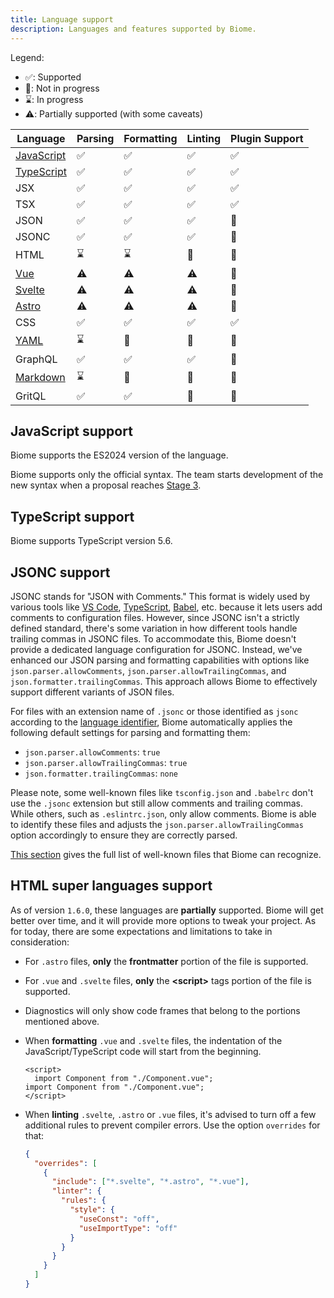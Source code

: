 ```yaml
---
title: Language support
description: Languages and features supported by Biome.
---
```


Legend:
- ✅: Supported
- 🚫: Not in progress
- ⌛️: In progress
- ⚠️: Partially supported (with some caveats)

| Language                                                 | Parsing                                                     | Formatting                                                  | Linting                                                     | Plugin Support                                          |
|----------------------------------------------------------|-------------------------------------------------------------|-------------------------------------------------------------|-------------------------------------------------------------|---------------------------------------------------------|
| [JavaScript](#javascript-support)                        | <span aria-label="Supported" role="img">✅</span>            | <span aria-label="Supported" role="img">✅</span>          | <span aria-label="Supported" role="img">✅</span>           | <span aria-label="Supported" role="img">✅</span>       |
| [TypeScript](#typescript-support)                        | <span aria-label="Supported" role="img">✅</span>            | <span aria-label="Supported" role="img">✅</span>          | <span aria-label="Supported" role="img">✅</span>           | <span aria-label="Supported" role="img">✅</span>       |
| JSX                                                      | <span aria-label="Supported" role="img">✅</span>            | <span aria-label="Supported" role="img">✅</span>          | <span aria-label="Supported" role="img">✅</span>           | <span aria-label="Supported" role="img">✅</span>       |
| TSX                                                      | <span aria-label="Supported" role="img">✅</span>            | <span aria-label="Supported" role="img">✅</span>          | <span aria-label="Supported" role="img">✅</span>           | <span aria-label="Supported" role="img">✅</span>       |
| JSON                                                     | <span aria-label="Supported" role="img">✅</span>            | <span aria-label="Supported" role="img">✅</span>          | <span aria-label="Supported" role="img">✅</span>           | <span aria-label="Not in Progress" role="img">🚫</span> |
| JSONC                                                    | <span aria-label="Supported" role="img">✅</span>            | <span aria-label="Supported" role="img">✅</span>          | <span aria-label="Supported" role="img">✅</span>           | <span aria-label="Not in Progress" role="img">🚫</span> |
| HTML                                                     | <span aria-label="In Progress" role="img">⌛️</span>         | <span aria-label="In Progress" role="img">⌛️</span>         | <span aria-label="Not in Progress" role="img">🚫</span>     | <span aria-label="Not in Progress" role="img">🚫</span> |
| [Vue](#html-super-languages-support)                     | <span aria-label="Partially supported" role="img">⚠️</span> | <span aria-label="Partially supported" role="img">⚠️</span> | <span aria-label="Partially supported" role="img">⚠️</span> | <span aria-label="Not in Progress" role="img">🚫</span> |
| [Svelte](#html-super-languages-support)                  | <span aria-label="Partially supported" role="img">⚠️</span> | <span aria-label="Partially supported" role="img">⚠️</span> | <span aria-label="Partially supported" role="img">⚠️</span> | <span aria-label="Not in Progress" role="img">🚫</span> |
| [Astro](#html-super-languages-support)                   | <span aria-label="Partially supported" role="img">⚠️</span> | <span aria-label="Partially supported" role="img">⚠️</span> | <span aria-label="Partially supported" role="img">⚠️</span> | <span aria-label="Not in Progress" role="img">🚫</span> |
| CSS                                                      | <span aria-label="Supported" role="img">✅️</span>           | <span aria-label="Supported" role="img">✅️</span>           | <span aria-label="Supported" role="img">✅️</span>           | <span aria-label="Supported" role="img">✅</span>       |
| [YAML](https://github.com/biomejs/biome/issues/2365)     | <span aria-label="In Progress" role="img">⌛️</span>         | <span aria-label="Not in Progress" role="img">🚫</span>     | <span aria-label="Not in Progress" role="img">🚫</span>     | <span aria-label="Not in Progress" role="img">🚫</span> |
| GraphQL                                                  | <span aria-label="Supported" role="img">✅️</span>           | <span aria-label="Supported" role="img">✅️</span>           | <span aria-label="Supported" role="img">✅️</span>           | <span aria-label="Not in Progress" role="img">🚫</span> |
| [Markdown](https://github.com/biomejs/biome/issues/3718) | <span aria-label="In Progress" role="img">⌛️</span>         | <span aria-label="Not in Progress" role="img">🚫</span>     | <span aria-label="Not in Progress" role="img">🚫</span>     | <span aria-label="Not in Progress" role="img">🚫</span> |
| GritQL                                                   | <span aria-label="Supported" role="img">✅️</span>           | <span aria-label="Supported" role="img">✅️</span>           | <span aria-label="Not in Progress" role="img">🚫</span>     | <span aria-label="Not in Progress" role="img">🚫</span> |

## JavaScript support

Biome supports the ES2024 version of the language.

Biome supports only the official syntax. The team starts development of the new syntax when a proposal reaches
[Stage 3](https://github.com/tc39/proposals#stage-3).

## TypeScript support

Biome supports TypeScript version 5.6.

## JSONC support

JSONC stands for "JSON with Comments." This format is widely used by various tools like [VS Code](https://code.visualstudio.com/docs/languages/json#_json-with-comments), [TypeScript](https://www.typescriptlang.org/docs/handbook/tsconfig-json.html), [Babel](https://babeljs.io/docs/config-files), etc. because it lets users add comments to configuration files. However, since JSONC isn't a strictly defined standard, there's some variation in how different tools handle trailing commas in JSONC files. To accommodate this, Biome doesn't provide a dedicated language configuration for JSONC. Instead, we've enhanced our JSON parsing and formatting capabilities with options like `json.parser.allowComments`, `json.parser.allowTrailingCommas`, and `json.formatter.trailingCommas`. This approach allows Biome to effectively support different variants of JSON files.

For files with an extension name of `.jsonc` or those identified as `jsonc` according to the [language identifier](https://code.visualstudio.com/docs/languages/identifiers), Biome automatically applies the following default settings for parsing and formatting them:

- `json.parser.allowComments`: `true`
- `json.parser.allowTrailingCommas`: `true`
- `json.formatter.trailingCommas`: `none`

Please note, some well-known files like `tsconfig.json` and `.babelrc` don't use the `.jsonc` extension but still allow comments and trailing commas. While others, such as `.eslintrc.json`, only allow comments. Biome is able to identify these files and adjusts the `json.parser.allowTrailingCommas` option accordingly to ensure they are correctly parsed.

[This section](/guides/configure-biome#well-known-files) gives the full list of well-known files that Biome can recognize.

## HTML super languages support

As of version `1.6.0`, these languages are **partially** supported. Biome will get better over time, and it will provide more options to tweak your project. As for today, there are some expectations and limitations to take in consideration:
- For `.astro` files, **only** the **frontmatter** portion of the file is supported.
- For `.vue` and `.svelte` files, **only** the **\<script\>** tags portion of the file is supported.
- Diagnostics will only show code frames that belong to the portions mentioned above.
- When **formatting** `.vue` and `.svelte` files, the indentation of the JavaScript/TypeScript code will start from the beginning.

  ```vue title="file.vue" del={2} ins={3}
  <script>
    import Component from "./Component.vue";
  import Component from "./Component.vue";
  </script>
  ```

- When **linting** `.svelte`, `.astro` or `.vue` files, it's advised to turn off a few additional rules to prevent compiler errors. Use the option `overrides` for that:

  ```json
  {
    "overrides": [
      {
        "include": ["*.svelte", "*.astro", "*.vue"],
        "linter": {
          "rules": {
            "style": {
              "useConst": "off",
              "useImportType": "off"
            }
          }
        }
      }
    ]
  }
  ```
